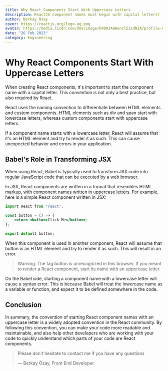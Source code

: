 ```yaml
---
title: Why React Components Start With Uppercase Letters
description: ReactJS component names must begin with capital letters?
author: Berkay Özay
cover: https://reactjs.org/logo-og.png
avatar: https://media.licdn.com/dms/image/D4D03AQHonrl5ZxdNIA/profile-displayphoto-shrink_800_800/0/1666359190922?e=1683158400&v=beta&t=SQy-MEz55Xl8q5w1G42qBYyyOf9oB_NuxBNa5HU-SfI
date: "26 Feb 2023"
category: Engineering
---
```


# Why React Components Start With Uppercase Letters

When creating React components, it's important to start the component name with a capital letter. This convention is not only a best practice, but also required by React.

React uses the naming convention to differentiate between HTML elements and custom components. HTML elements such as div and span start with lowercase letters, whereas custom components start with uppercase letters.

If a component name starts with a lowercase letter, React will assume that it's an HTML element and try to render it as such. This can cause unexpected behavior and errors in your application.

## Babel's Role in Transforming JSX

When using React, Babel is typically used to transform JSX code into regular JavaScript code that can be executed by a web browser.

In JSX, React components are written in a format that resembles HTML markup, with component names written in uppercase letters. For example, here is a simple React component written in JSX:

```jsx {3,5} showLineNumbers
import React from "react";

const button = () => {
    return <button>Click Me</button>;
};

export default button;
```

When this component is used in another component, React will assume that button is an HTML element and try to render it as such. This will result in an error.

> Warning: The tag button is unrecognized in this browser. If you meant to render a React component, start its name with an uppercase letter.

On the Babel side, starting a component name with a lowercase letter will cause a syntax error. This is because Babel will treat the lowercase name as a variable or function, and expect it to be defined somewhere in the code.

## Conclusion

In summary, the convention of starting React component names with an uppercase letter is a widely adopted convention in the React community. By following this convention, you can make your code more readable and maintainable, and also help other developers who are working with your code to quickly understand which parts of your code are React components.

> Please don't hesitate to contact me if you have any questions
>
> — Berkay Özay, Front End Developer
